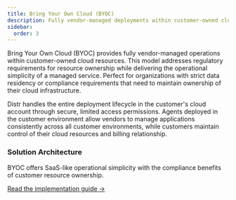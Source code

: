 ```yaml
---
title: Bring Your Own Cloud (BYOC)
description: Fully vendor-managed deployments within customer-owned cloud subscriptions
sidebar:
  order: 3
---
```



Bring Your Own Cloud (BYOC) provides fully vendor-managed operations within customer-owned cloud resources. This model addresses regulatory requirements for resource ownership while delivering the operational simplicity of a managed service. Perfect for organizations with strict data residency or compliance requirements that need to maintain ownership of their cloud infrastructure.

Distr handles the entire deployment lifecycle in the customer's cloud account through secure, limited access permissions. Agents deployed in the customer environment allow vendors to manage applications consistently across all customer environments, while customers maintain control of their cloud resources and billing relationship.

### Solution Architecture

<ThemeImage
  lightSrc="/src/assets/docs/use-cases/byoc/byoc-light.png"
  darkSrc="/src/assets/docs/use-cases/byoc/byoc-dark.png"
  alt="Fully-Self-Managed diagram"
/>

<Aside type="tip">
  BYOC offers SaaS-like operational simplicity with the compliance benefits of
  customer resource ownership.
</Aside>

[Read the implementation guide →](/docs/guides/implementation/byoc-deployment-guide)
